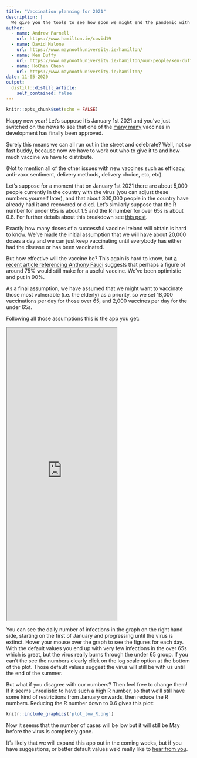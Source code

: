 ```yaml
---
title: "Vaccination planning for 2021"
description: |
  We give you the tools to see how soon we might end the pandemic with a vaccine
author:
  - name: Andrew Parnell
    url: https://www.hamilton.ie/covid19
  - name: David Malone
    url: https://www.maynoothuniversity.ie/hamilton/  
  - name: Ken Duffy
    url: https://www.maynoothuniversity.ie/hamilton/our-people/ken-duffy
  - name: HoChan Cheon
    url: https://www.maynoothuniversity.ie/hamilton/
date: 11-05-2020
output:
  distill::distill_article:
    self_contained: false
---
```


```r
knitr::opts_chunk$set(echo = FALSE)
```

Happy new year! Let's suppose it's January 1st 2021 and you've just switched on the news to see that one of the [many many](https://www.nytimes.com/interactive/2020/science/coronavirus-vaccine-tracker.html) vaccines in development has finally been approved. 

Surely this means we can all run out in the street and celebrate? Well, not so fast buddy, because now we have to work out who to give it to and how much vaccine we have to distribute.

(Not to mention all of the other issues with new vaccines such as efficacy, anti-vaxx sentiment, delivery methods, delivery choice, etc, etc).

Let's suppose for a moment that on January 1st 2021 there are about 5,000 people currently in the country with the virus (you can adjust these numbers yourself later), and that about 300,000 people in the country have already had it and recovered or died. Let's similarly suppose that the R number for under 65s is about 1.5 and the R number for over 65s is about 0.8. For further details about this breakdown see [this post](https://www.hamilton.ie/covid19/posts/2020-10-30-is-shielding-the-elderly-a-useful-strategy-for-ireland/).

Exactly how many doses of a successful vaccine Ireland will obtain is hard to know. We've made the initial assumption that we will have about 20,000 doses a day and we can just keep vaccinating until everybody has either had the disease or has been vaccinated.

But how effective will the vaccine be? This again is hard to know, but [a recent article referencing Anthony Fauci](https://www.theatlantic.com/health/archive/2020/09/does-coronavirus-vaccine-need-to-be-perfect/616441/) suggests that perhaps a figure of around 75% would still make for a useful vaccine. We've been optimistic and put in 90%.

As a final assumption, we have assumed that we might want to vaccinate those most vulnerable (i.e. the elderly) as a priority, so we set 18,000 vaccinations per day for those over 65, and 2,000 vaccines per day for the under 65s. 

Following all those assumptions this is the app you get:

<iframe src="https://rstudioserver.hamilton.ie:3838/users/aparnell/SEIR_vaxx/" class="l-screen-inset shaded" height = "800px"></iframe>

You can see the daily number of infections in the graph on the right hand side, starting on the first of January and progressing until the virus is extinct. Hover your mouse over the graph to see the figures for each day. With the default values you end up with very few infections in the over 65s which is great, but the virus really burns through the under 65 group. If you can't the see the numbers clearly click on the log scale option at the bottom of the plot. Those default values suggest the virus will still be with us until the end of the summer.

But what if you disagree with our numbers? Then feel free to change them! If it seems unrealistic to have such a high R number, so that we'll still have some kind of restrictions from January onwards, then reduce the R numbers. Reducing the R number down to 0.6 gives this plot:

```r
knitr::include_graphics('plot_low_R.png')
```

Now it seems that the number of cases will be low but it will still be May before the virus is completely gone.

It's likely that we will expand this app out in the coming weeks, but if you have suggestions, or better default values we'd really like to [hear from you](mailto:andrew.parnell@mu.ie).